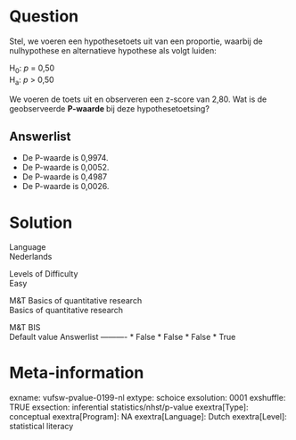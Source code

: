 Question
========
Stel, we voeren een hypothesetoets uit van een proportie, waarbij de
nulhypothese en alternatieve hypothese als volgt luiden:  
  
H<sub>0</sub>: *p* = 0,50  
H<sub>a</sub>: *p *&gt; 0,50  
  
We voeren de toets uit en observeren een z-score van 2,80. Wat is de
geobserveerde **P-waarde **bij deze hypothesetoetsing?  


Answerlist
----------
* De P-waarde is 0,9974.
* De P-waarde is 0,0052.
* De P-waarde is 0,4987
* De P-waarde is 0,0026.

Solution
========











Language  
Nederlands

Levels of Difficulty  
Easy

M&T Basics of quantitative research  
Basics of quantitative research

M&T BIS  
Default value
Answerlist
----------
* False
* False
* False
* True

Meta-information
================
exname: vufsw-pvalue-0199-nl
extype: schoice
exsolution: 0001
exshuffle: TRUE
exsection: inferential statistics/nhst/p-value
exextra[Type]: conceptual
exextra[Program]: NA
exextra[Language]: Dutch
exextra[Level]: statistical literacy

